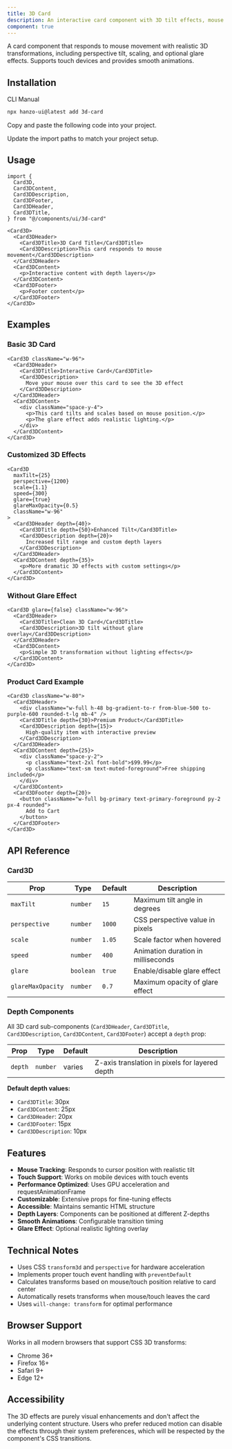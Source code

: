 ```yaml
---
title: 3D Card
description: An interactive card component with 3D tilt effects, mouse tracking, and customizable depth layers.
component: true
---
```


A card component that responds to mouse movement with realistic 3D transformations, including perspective tilt, scaling, and optional glare effects. Supports touch devices and provides smooth animations.

## Installation

<Tabs defaultValue="cli">

<TabsList>
  <TabsTrigger value="cli">CLI</TabsTrigger>
  <TabsTrigger value="manual">Manual</TabsTrigger>
</TabsList>
<TabsContent value="cli">

```bash
npx hanzo-ui@latest add 3d-card
```

</TabsContent>

<TabsContent value="manual">

<Steps>

<Step>Copy and paste the following code into your project.</Step>

<ComponentSource name="3d-card" />

<Step>Update the import paths to match your project setup.</Step>

</Steps>

</TabsContent>

</Tabs>

## Usage

```tsx
import {
  Card3D,
  Card3DContent,
  Card3DDescription,
  Card3DFooter,
  Card3DHeader,
  Card3DTitle,
} from "@/components/ui/3d-card"
```

```tsx
<Card3D>
  <Card3DHeader>
    <Card3DTitle>3D Card Title</Card3DTitle>
    <Card3DDescription>This card responds to mouse movement</Card3DDescription>
  </Card3DHeader>
  <Card3DContent>
    <p>Interactive content with depth layers</p>
  </Card3DContent>
  <Card3DFooter>
    <p>Footer content</p>
  </Card3DFooter>
</Card3D>
```

## Examples

### Basic 3D Card

```tsx
<Card3D className="w-96">
  <Card3DHeader>
    <Card3DTitle>Interactive Card</Card3DTitle>
    <Card3DDescription>
      Move your mouse over this card to see the 3D effect
    </Card3DDescription>
  </Card3DHeader>
  <Card3DContent>
    <div className="space-y-4">
      <p>This card tilts and scales based on mouse position.</p>
      <p>The glare effect adds realistic lighting.</p>
    </div>
  </Card3DContent>
</Card3D>
```

### Customized 3D Effects

```tsx
<Card3D
  maxTilt={25}
  perspective={1200}
  scale={1.1}
  speed={300}
  glare={true}
  glareMaxOpacity={0.5}
  className="w-96"
>
  <Card3DHeader depth={40}>
    <Card3DTitle depth={50}>Enhanced Tilt</Card3DTitle>
    <Card3DDescription depth={20}>
      Increased tilt range and custom depth layers
    </Card3DDescription>
  </Card3DHeader>
  <Card3DContent depth={35}>
    <p>More dramatic 3D effects with custom settings</p>
  </Card3DContent>
</Card3D>
```

### Without Glare Effect

```tsx
<Card3D glare={false} className="w-96">
  <Card3DHeader>
    <Card3DTitle>Clean 3D Card</Card3DTitle>
    <Card3DDescription>3D tilt without glare overlay</Card3DDescription>
  </Card3DHeader>
  <Card3DContent>
    <p>Simple 3D transformation without lighting effects</p>
  </Card3DContent>
</Card3D>
```

### Product Card Example

```tsx
<Card3D className="w-80">
  <Card3DHeader>
    <div className="w-full h-48 bg-gradient-to-r from-blue-500 to-purple-600 rounded-t-lg mb-4" />
    <Card3DTitle depth={30}>Premium Product</Card3DTitle>
    <Card3DDescription depth={15}>
      High-quality item with interactive preview
    </Card3DDescription>
  </Card3DHeader>
  <Card3DContent depth={25}>
    <div className="space-y-2">
      <p className="text-2xl font-bold">$99.99</p>
      <p className="text-sm text-muted-foreground">Free shipping included</p>
    </div>
  </Card3DContent>
  <Card3DFooter depth={20}>
    <button className="w-full bg-primary text-primary-foreground py-2 px-4 rounded">
      Add to Cart
    </button>
  </Card3DFooter>
</Card3D>
```

## API Reference

### Card3D

| Prop | Type | Default | Description |
| --- | --- | --- | --- |
| `maxTilt` | `number` | `15` | Maximum tilt angle in degrees |
| `perspective` | `number` | `1000` | CSS perspective value in pixels |
| `scale` | `number` | `1.05` | Scale factor when hovered |
| `speed` | `number` | `400` | Animation duration in milliseconds |
| `glare` | `boolean` | `true` | Enable/disable glare effect |
| `glareMaxOpacity` | `number` | `0.7` | Maximum opacity of glare effect |

### Depth Components

All 3D card sub-components (`Card3DHeader`, `Card3DTitle`, `Card3DDescription`, `Card3DContent`, `Card3DFooter`) accept a `depth` prop:

| Prop | Type | Default | Description |
| --- | --- | --- | --- |
| `depth` | `number` | varies | Z-axis translation in pixels for layered depth |

**Default depth values:**
- `Card3DTitle`: 30px
- `Card3DContent`: 25px
- `Card3DHeader`: 20px
- `Card3DFooter`: 15px
- `Card3DDescription`: 10px

## Features

- **Mouse Tracking**: Responds to cursor position with realistic tilt
- **Touch Support**: Works on mobile devices with touch events
- **Performance Optimized**: Uses GPU acceleration and requestAnimationFrame
- **Customizable**: Extensive props for fine-tuning effects
- **Accessible**: Maintains semantic HTML structure
- **Depth Layers**: Components can be positioned at different Z-depths
- **Smooth Animations**: Configurable transition timing
- **Glare Effect**: Optional realistic lighting overlay

## Technical Notes

- Uses CSS `transform3d` and `perspective` for hardware acceleration
- Implements proper touch event handling with `preventDefault`
- Calculates transforms based on mouse/touch position relative to card center
- Automatically resets transforms when mouse/touch leaves the card
- Uses `will-change: transform` for optimal performance

## Browser Support

Works in all modern browsers that support CSS 3D transforms:
- Chrome 36+
- Firefox 16+
- Safari 9+
- Edge 12+

## Accessibility

The 3D effects are purely visual enhancements and don't affect the underlying content structure. Users who prefer reduced motion can disable the effects through their system preferences, which will be respected by the component's CSS transitions.
